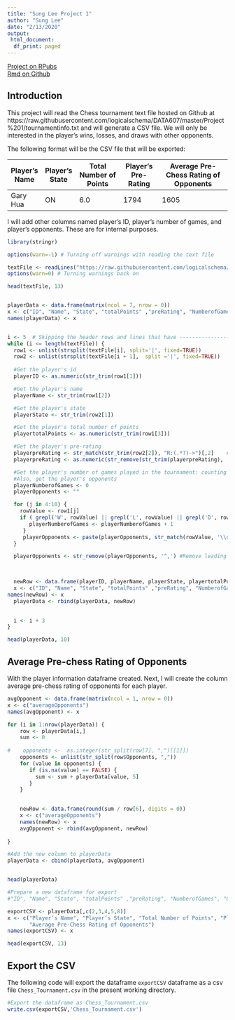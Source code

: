 ```yaml
---
title: "Sung Lee Project 1"
author: "Sung Lee"
date: "2/13/2020"
output: 
 html_document: 
  df_print: paged
---
```


[Project on RPubs](https://rpubs.com/logicalschema/data607_project1 "Sung's Project 1 Assignment Rpubs")
<br>
[Rmd on Github](https://github.com/logicalschema/DATA607/blob/master/Project%201/Sung%20Lee%20Project%201.Rmd "Sung's Project 1 Assignment Github")


## Introduction  
This project will read the Chess tournament text file hosted on Github at https://raw.githubusercontent.com/logicalschema/DATA607/master/Project%201/tournamentinfo.txt and will generate a CSV file. We will only be interested in the player's wins, losses, and draws with other opponents. 

The following format will be the CSV file that will be exported:


Player's Name | Player's State | Total Number of Points | Player's Pre-Rating | Average Pre-Chess Rating of Opponents
--------------|----------------|------------------------|---------------------|---------------------------------------
Gary Hua      | ON             | 6.0                    | 1794                | 1605

I will add other columns named player's ID, player's number of games, and player's opponents. These are for internal purposes.

```r
library(stringr)

options(warn=-1) # Turning off warnings with reading the text file

textFile <- readLines("https://raw.githubusercontent.com/logicalschema/DATA607/master/Project%201/tournamentinfo.txt")
options(warn=0) # Turning warnings back on

head(textFile, 13)


playerData <- data.frame(matrix(ncol = 7, nrow = 0))
x <- c("ID", "Name", "State", "totalPoints" ,"preRating", "NumberofGames", "Opponents")
names(playerData) <- x


i <- 5  # Skipping the header rows and lines that have --------------------
while (i <= length(textFile)) {
  row1 <- unlist(strsplit(textFile[i], split='|', fixed=TRUE))
  row2 <- unlist(strsplit(textFile[i + 1],  split ='|', fixed=TRUE))
  
  #Get the player's id
  playerID <- as.numeric(str_trim(row1[1]))

  #Get the player's name
  playerName <- str_trim(row1[2])

  #Get the player's state
  playerState <- str_trim(row2[1])

  #Get the player's total number of points
  playertotalPoints <- as.numeric(str_trim(row1[3]))

  #Get the player's pre-rating
  playerpreRating <- str_match(str_trim(row2[2]), "R:(.*?)->")[,2]    #Grab the text between R: and the ->
  playerpreRating <- as.numeric(str_remove(str_trim(playerpreRating), 'P(.*)$')) #Remove non-numeric characters

  #Get the player's number of games played in the tournament: counting only wins, losses, and draws
  #Also, get the player's opponents
  playerNumberofGames <- 0
  playerOpponents <- ""

  for (j in 4:10) {
    rowValue <- row1[j]
    if ( grepl('W', rowValue) || grepl('L', rowValue) || grepl('D', rowValue)) {
       playerNumberofGames <- playerNumberofGames + 1
     }
     playerOpponents <- paste(playerOpponents, str_match(rowValue, '\\d+'), sep = ",")
  }

  playerOpponents <- str_remove(playerOpponents, '^,') #Remove leading ,


  
  newRow <- data.frame(playerID, playerName, playerState, playertotalPoints, playerpreRating, playerNumberofGames, playerOpponents)
  x <- c("ID", "Name", "State", "totalPoints" ,"preRating", "NumberofGames", "Opponents")
names(newRow) <- x
  playerData <- rbind(playerData, newRow)
  

  i <- i + 3
}

head(playerData, 10)

```
## Average Pre-chess Rating of Opponents

With the player information dataframe created. Next, I will create the column average pre-chess rating of opponents for each player.

```r

avgOpponent <- data.frame(matrix(ncol = 1, nrow = 0))
x <- c("averageOpponents")
names(avgOpponent) <- x

for (i in 1:nrow(playerData)) {
    row <- playerData[i,]
    sum <- 0
    
#    opponents <-  as.integer(str_split(row[7], ",")[[1]])
    opponents <- unlist(str_split(row$Opponents, ","))
    for (value in opponents) {
       if (is.na(value) == FALSE) {
         sum <- sum + playerData[value, 5]
       }
    }
    

    newRow <- data.frame(round(sum / row[6], digits = 0))
    x <- c("averageOpponents")
    names(newRow) <- x
    avgOpponent <- rbind(avgOpponent, newRow)
  
}

#Add the new column to playerData
playerData <- cbind(playerData, avgOpponent)


head(playerData)

#Prepare a new dataframe for export
#"ID", "Name", "State", "totalPoints" ,"preRating", "NumberofGames", "Opponents", "averageOpponents"

exportCSV <- playerData[,c(2,3,4,5,8)]
x <- c("Player’s Name", "Player’s State", "Total Number of Points", "Player’s Pre-Rating",
       "Average Pre-Chess Rating of Opponents")
names(exportCSV) <- x

head(exportCSV, 13)
```

## Export the CSV
The following code will export the dataframe `exportCSV` dataframe as a csv file `Chess_Tournament.csv` in the present working directory.

```r
#Export the dataframe as Chess_Tournament.csv
write.csv(exportCSV,'Chess_Tournament.csv')

```

